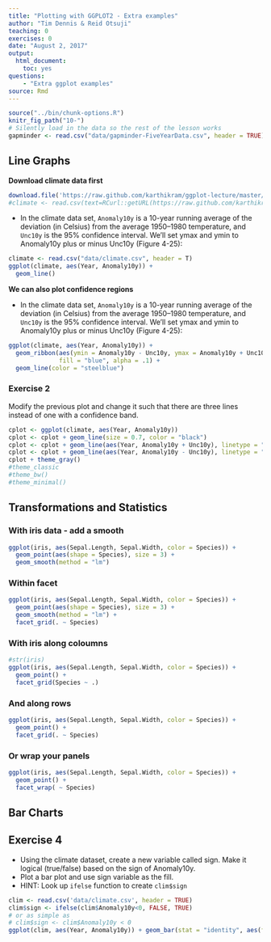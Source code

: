 ```yaml
---
title: "Plotting with GGPLOT2 - Extra examples"
author: "Tim Dennis & Reid Otsuji"
teaching: 0
exercises: 0
date: "August 2, 2017"
output:
  html_document:
    toc: yes
questions:
    - "Extra ggplot examples"
source: Rmd
---
```

```r
source("../bin/chunk-options.R")
knitr_fig_path("10-")
# Silently load in the data so the rest of the lesson works
gapminder <- read.csv("data/gapminder-FiveYearData.csv", header = TRUE)
```

## Line Graphs

**Download climate data first**

```r
download.file('https://raw.github.com/karthikram/ggplot-lecture/master/climate.csv', 'data/climate.csv')
#climate <- read.csv(text=RCurl::getURL(https://raw.github.com/karthikram/ggplot-lecture/master/climate.csv))
```

* In the climate data set, `Anomaly10y` is a 10-year running average of the deviation (in Celsius) from the average 1950–1980 temperature, and `Unc10y` is the 95% confidence interval. We’ll set ymax and ymin to Anomaly10y plus or minus Unc10y (Figure 4-25):


```r
climate <- read.csv("data/climate.csv", header = T)
ggplot(climate, aes(Year, Anomaly10y)) +
  geom_line()
```

**We can also plot confidence regions**

* In the climate data set, `Anomaly10y` is a 10-year running average of the deviation (in Celsius) from the average 1950–1980 temperature, and `Unc10y` is the 95% confidence interval. We’ll set ymax and ymin to Anomaly10y plus or minus Unc10y (Figure 4-25):

```r
ggplot(climate, aes(Year, Anomaly10y)) +
  geom_ribbon(aes(ymin = Anomaly10y - Unc10y, ymax = Anomaly10y + Unc10y),
              fill = "blue", alpha = .1) +
  geom_line(color = "steelblue")
```

### Exercise 2

Modify the previous plot and change it such that there are three lines instead of one with a confidence band.

```r
cplot <- ggplot(climate, aes(Year, Anomaly10y))
cplot <- cplot + geom_line(size = 0.7, color = "black")
cplot <- cplot + geom_line(aes(Year, Anomaly10y + Unc10y), linetype = "dashed", size = 0.7, color = "red")
cplot <- cplot + geom_line(aes(Year, Anomaly10y - Unc10y), linetype = "dashed", size = 0.7, color = "red")
cplot + theme_gray()
#theme_classic
#theme_bw()
#theme_minimal()
```


## Transformations and Statistics

### With iris data - add a smooth

```r
ggplot(iris, aes(Sepal.Length, Sepal.Width, color = Species)) +
  geom_point(aes(shape = Species), size = 3) +
  geom_smooth(method = "lm")
```

### Within facet

```r
ggplot(iris, aes(Sepal.Length, Sepal.Width, color = Species)) +
  geom_point(aes(shape = Species), size = 3) +
  geom_smooth(method = "lm") +
  facet_grid(. ~ Species)
```

### With iris along coloumns

```r
#str(iris)
ggplot(iris, aes(Sepal.Length, Sepal.Width, color = Species)) +
  geom_point() +
  facet_grid(Species ~ .)
```
### And along rows

```r
ggplot(iris, aes(Sepal.Length, Sepal.Width, color = Species)) +
  geom_point() +
  facet_grid(. ~ Species)
```

### Or wrap your panels

```r
ggplot(iris, aes(Sepal.Length, Sepal.Width, color = Species)) +
  geom_point() +
  facet_wrap( ~ Species)
```

## Bar Charts

## Exercise 4

* Using the climate dataset, create a new variable called sign. Make it logical (true/false) based on the sign of Anomaly10y.
* Plot a bar plot and use sign variable as the fill.
* HINT: Look up `ifelse` function to create `clim$sign`

```r
clim <- read.csv('data/climate.csv', header = TRUE)
clim$sign <- ifelse(clim$Anomaly10y<0, FALSE, TRUE)
# or as simple as
# clim$sign <- clim$Anomaly10y < 0
ggplot(clim, aes(Year, Anomaly10y)) + geom_bar(stat = "identity", aes(fill = sign)) + theme_gray()
```
